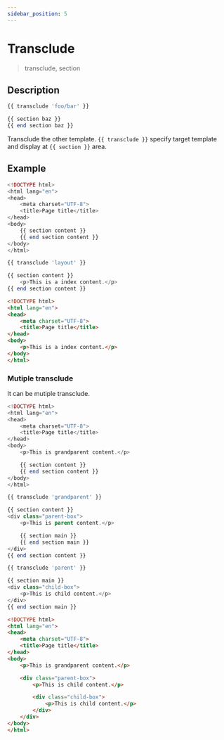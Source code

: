 ```yaml
---
sidebar_position: 5
---
```


# Transclude

> transclude, section

## Description

```php
{{ transclude 'foo/bar' }}
```

```php
{{ section baz }}
{{ end section baz }}
```

Transclude the other template. `{{ transclude }}` specify target template and display at `{{ section }}` area.

## Example

```php title="Template - layout.tpl"
<!DOCTYPE html>
<html lang="en">
<head>
    <meta charset="UTF-8">
    <title>Page title</title>
</head>
<body>
    {{ section content }}
    {{ end section content }}
</body>
</html>
```

```php title="Template - index.tpl"
{{ transclude 'layout' }}

{{ section content }}
    <p>This is a index content.</p>
{{ end section content }}
```

```html title="Output"
<!DOCTYPE html>
<html lang="en">
<head>
    <meta charset="UTF-8">
    <title>Page title</title>
</head>
<body>
    <p>This is a index content.</p>
</body>
</html>
```

### Mutiple transclude

It can be mutiple transclude.

```php title="Template - grandparent.tpl"
<!DOCTYPE html>
<html lang="en">
<head>
    <meta charset="UTF-8">
    <title>Page title</title>
</head>
<body>
    <p>This is grandparent content.</p>

    {{ section content }}
    {{ end section content }}
</body>
</html>
```

```php title="Template - parent.tpl"
{{ transclude 'grandparent' }}

{{ section content }}
<div class="parent-box">
    <p>This is parent content.</p>

    {{ section main }}
    {{ end section main }}
</div>
{{ end section content }}
```

```php title="Template - child.tpl"
{{ transclude 'parent' }}

{{ section main }}
<div class="child-box">
    <p>This is child content.</p>
</div>
{{ end section main }}
```

```html title="Output"
<!DOCTYPE html>
<html lang="en">
<head>
    <meta charset="UTF-8">
    <title>Page title</title>
</head>
<body>
    <p>This is grandparent content.</p>

    <div class="parent-box">
        <p>This is child content.</p>

        <div class="child-box">
            <p>This is child content.</p>
        </div>
    </div>
</body>
</html>
```
